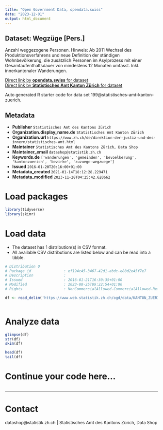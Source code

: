 ```yaml
---
title: "Open Government Data, opendata.swiss"
date: "2023-12-01"
output: html_document
---
```


## Dataset: Wegzüge [Pers.]

Anzahl weggezogene Personen. Hinweis: Ab 2011 Wechsel des Produktionsverfahrens und neue Definition der ständigen Wohnbevölkerung, die zusätzlich Personen im Asylprozess mit einer Gesamtaufenthaltsdauer von mindestens 12 Monaten umfasst. Inkl. innerkantonaler Wanderungen.

[Direct link by **opendata.swiss** for dataset](https://opendata.swiss/de/dataset/wegzuge-pers)<br>
[Direct link by **Statistisches Amt Kanton Zürich** for dataset](https://www.zh.ch/de/politik-staat/gemeinden/gemeindeportraet.html)

Auto generated R starter code for data set 199@statistisches-amt-kanton-zuerich.

## Metadata

- **Publisher** `Statistisches Amt des Kantons Zürich`
- **Organization.display_name.de** `Statistisches Amt Kanton Zürich`
- **Organization.url** `https://www.zh.ch/de/direktion-der-justiz-und-des-innern/statistisches-amt.html`
- **Maintainer** `Statistisches Amt des Kantons Zürich, Data Shop`
- **Maintainer_email** `datashop@statistik.zh.ch`
- **Keywords.de** `['wanderungen', 'gemeinden', 'bevoelkerung', 'kantonzuerich', 'bezirke', 'zuzuege-wegzuege']`
- **Issued** `2016-01-20T20:16:00+01:00`
- **Metadata_created** `2021-01-14T18:12:28.229471`
- **Metadata_modified** `2023-11-28T04:25:42.620662`


# Load packages

```r

library(tidyverse)
library(skimr)

```

# Load data

-   The dataset has 1 distribution(s) in CSV format.
-   All available CSV distributions are listed below and can be read into a tibble.

```r

# Distribution 0
# Package_id               : ef194c45-3467-42d1-abdc-e88d2e45f7e7
# Description              : 
# Issued                   : 2016-01-21T16:30:35+01:00
# Modified                 : 2023-08-25T09:22:54+01:00
# Rights                   : NonCommercialAllowed-CommercialAllowed-ReferenceRequired

df <- read_delim('https://www.web.statistik.zh.ch/ogd/data/KANTON_ZUERICH_253.csv')



```

# Analyze data

```r

glimpse(df)
str(df)
skim(df)

head(df)
tail(df)

```

# Continue your code here...

```r

```

------------------------------------------------------------------------

# Contact

datashop@statistik.zh.ch | Statistisches Amt des Kantons Zürich, Data Shop
